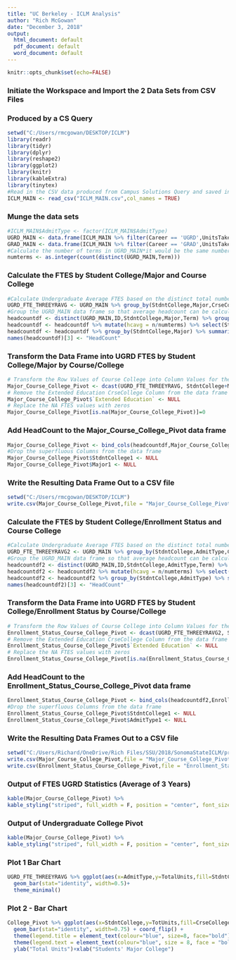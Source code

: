 ```yaml
---
title: "UC Berkeley - ICLM Analysis"
author: "Rich McGowan"
date: "December 3, 2018"
output:
  html_document: default
  pdf_document: default
  word_document: default
---
```

```r
knitr::opts_chunk$set(echo=FALSE)
```
###  Initiate the Workspace and Import the 2 Data Sets from CSV Files
###  Produced by a CS Query
```r
setwd("C:/Users/rmcgowan/DESKTOP/ICLM")
library(readr)
library(tidyr)
library(dplyr)
library(reshape2)
library(ggplot2)
library(knitr)
library(kableExtra)
library(tinytex)
#Read in the CSV data produced from Campus Solutions Query and saved in local folder
ICLM_MAIN <- read_csv("ICLM_MAIN.csv",col_names = TRUE)
```
###  Munge the data sets
```r
#ICLM_MAIN$AdmitType <- factor(ICLM_MAIN$AdmitType)
UGRD_MAIN <- data.frame(ICLM_MAIN %>% filter(Career == 'UGRD',UnitsTakenPrgrss > 0))
GRAD_MAIN <- data.frame(ICLM_MAIN %>% filter(Career == 'GRAD',UnitsTakenPrgrss > 0))
#Calculate the number of terms in UGRD_MAIN*it would be the same number for PBAC_MAIN*
numterms <- as.integer(count(distinct(UGRD_MAIN,Term)))
```
### Calculate the FTES by Student College/Major and Course College
```r
#Calculate Undergraduate Average FTES based on the distinct total number of terms in the data frame (e.g. summing the Units Taken Profgress dividing by 12 then dividing by 7 regular terms-Fall 2015 thru Fall 2018-gives a 3 year average)
UGRD_FTE_THREEYRAVG <- UGRD_MAIN %>% group_by(StdntCollege,Major,CrseCollege) %>% summarize(FTES= round(sum(UnitsTakenPrgrss)/12)/numterms)
#Group the UGRD_MAIN data frame so that average headcount can be calculated
headcountdf <- distinct(UGRD_MAIN,ID,StdntCollege,Major,Term) %>% group_by(StdntCollege,Major) %>% count(ID)
headcountdf <- headcountdf %>% mutate(hcavg = n/numterms) %>% select(StdntCollege,Major,hcavg)
headcountdf <- headcountdf %>% group_by(StdntCollege,Major) %>% summarize(sum(hcavg))
names(headcountdf)[3] <- "HeadCount"
```
###  Transform the Data Frame into UGRD FTES by Student College/Major by Course/College
```r
# Transform the Row Values of Course College into Column Values for the Data Frame (using the dcast function)
Major_Course_College_Pivot <- dcast(UGRD_FTE_THREEYRAVG, StdntCollege+Major~CrseCollege)
# Remove the Extended Education CrseCollege Column from the data frame
Major_Course_College_Pivot$`Extended Education` <- NULL
# Replace the NA FTES values with zeros
Major_Course_College_Pivot[is.na(Major_Course_College_Pivot)]=0

```
### Add HeadCount to the Major_Course_College_Pivot data frame
```r
Major_Course_College_Pivot <- bind_cols(headcountdf,Major_Course_College_Pivot) 
#Drop the superfluous Columns from the data frame
Major_Course_College_Pivot$StdntCollege1 <- NULL
Major_Course_College_Pivot$Major1 <- NULL

```
### Write the Resulting Data Frame Out to a CSV file
```r
setwd("C:/Users/rmcgowan/DESKTOP/ICLM")
write.csv(Major_Course_College_Pivot,file = "Major_Course_College_Pivot.csv")
```
### Calculate the FTES by Student College/Enrollment Status and Course College
```r
#Calculate Undergraduate Average FTES based on the distinct total number of terms in the data frame (e.g. summing the Units Taken Profgress dividing by 15 then dividing by 7 regular terms-Fall 2015 thru Fall 2018-gives a 3 year average)
UGRD_FTE_THREEYRAVG2 <- UGRD_MAIN %>% group_by(StdntCollege,AdmitType,CrseCollege) %>% summarize(FTES= round(sum(UnitsTakenPrgrss)/15)/numterms)
#Group the UGRD_MAIN data frame so that average headcount can be calculated
headcountdf2 <- distinct(UGRD_MAIN,ID,StdntCollege,AdmitType,Term) %>% group_by(StdntCollege,AdmitType) %>% count(ID)
headcountdf2 <- headcountdf2 %>% mutate(hcavg = n/numterms) %>% select(StdntCollege,AdmitType,hcavg)
headcountdf2 <- headcountdf2 %>% group_by(StdntCollege,AdmitType) %>% summarize(sum(hcavg))
names(headcountdf2)[3] <- "HeadCount"
```
###  Transform the Data Frame into UGRD FTES by Student College/Enrollment Status by Course/College
```r
# Transform the Row Values of Course College into Column Values for the Data Frame (using the dcast function)
Enrollment_Status_Course_College_Pivot <- dcast(UGRD_FTE_THREEYRAVG2, StdntCollege+AdmitType~CrseCollege)
# Remove the Extended Education CrseCollege Column from the data frame
Enrollment_Status_Course_College_Pivot$`Extended Education` <- NULL
# Replace the NA FTES values with zeros
Enrollment_Status_Course_College_Pivot[is.na(Enrollment_Status_Course_College_Pivot)]=0

```
### Add HeadCount to the Enrollment_Status_Course_College_Pivot data frame
```r
Enrollment_Status_Course_College_Pivot <- bind_cols(headcountdf2,Enrollment_Status_Course_College_Pivot) 
#Drop the superfluous Columns from the data frame
Enrollment_Status_Course_College_Pivot$StdntCollege1 <- NULL
Enrollment_Status_Course_College_Pivot$AdmitType1 <- NULL

```
### Write the Resulting Data Frames Out to a CSV file
```r
setwd("C:/Users/Richard/OneDrive/Rich Files/SSU/2018/SonomaStateICLM/project")
write.csv(Major_Course_College_Pivot,file = "Major_Course_College_Pivot.csv")
write.csv(Enrollment_Status_Course_College_Pivot,file = "Enrollment_Status_Course_College_Pivot.csv")

```


###  Output of FTES UGRD Statistics (Average of 3 Years)
```r
kable(Major_Course_College_Pivot) %>% 
kable_styling("striped", full_width = F, position = "center", font_size = 10)

```
###  Output of Undergraduate College Pivot
```r
kable(Major_Course_College_Pivot) %>% 
kable_styling("striped", full_width = F, position = "center", font_size = 10)
```
###  Plot 1 Bar Chart
```r
UGRD_FTE_THREEYRAVG %>% ggplot(aes(x=AdmitType,y=TotalUnits,fill=StdntCollege))+
  geom_bar(stat="identity", width=0.5)+
  theme_minimal()
```
### Plot 2 - Bar Chart
```r
College_Pivot %>% ggplot(aes(x=StdntCollege,y=TotUnits,fill=CrseCollege)) +
  geom_bar(stat="identity", width=0.75) + coord_flip() +
  theme(legend.title = element_text(colour="blue", size=8, face="bold"))+
  theme(legend.text = element_text(colour="blue", size = 8, face = "bold"))+
  ylab("Total Units")+xlab("Students' Major College")
```
